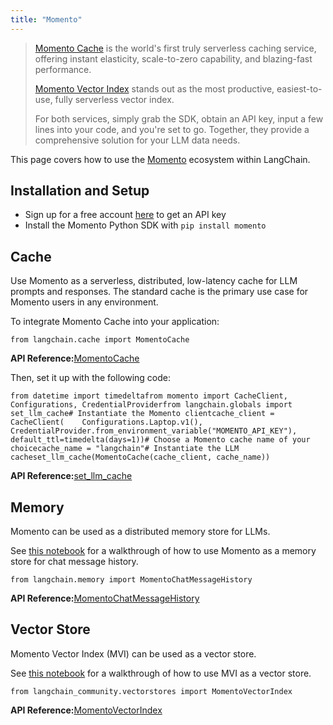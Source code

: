 ```yaml
---
title: "Momento"
---
```


> [Momento Cache](https://docs.momentohq.com/) is the world's first truly serverless caching service, offering instant elasticity, scale-to-zero capability, and blazing-fast performance.
>
> [Momento Vector Index](https://docs.momentohq.com/vector-index) stands out as the most productive, easiest-to-use, fully serverless vector index.
>
> For both services, simply grab the SDK, obtain an API key, input a few lines into your code, and you're set to go. Together, they provide a comprehensive solution for your LLM data needs.

This page covers how to use the [Momento](https://gomomento.com) ecosystem within LangChain.

## Installation and Setup

* Sign up for a free account [here](https://console.gomomento.com/) to get an API key
* Install the Momento Python SDK with `pip install momento`

## Cache

Use Momento as a serverless, distributed, low-latency cache for LLM prompts and responses. The standard cache is the primary use case for Momento users in any environment.

To integrate Momento Cache into your application:

```
from langchain.cache import MomentoCache
```

**API Reference:**[MomentoCache](https://python.langchain.com/api_reference/community/cache/langchain_community.cache.MomentoCache.html)

Then, set it up with the following code:

```
from datetime import timedeltafrom momento import CacheClient, Configurations, CredentialProviderfrom langchain.globals import set_llm_cache# Instantiate the Momento clientcache_client = CacheClient(    Configurations.Laptop.v1(),    CredentialProvider.from_environment_variable("MOMENTO_API_KEY"),    default_ttl=timedelta(days=1))# Choose a Momento cache name of your choicecache_name = "langchain"# Instantiate the LLM cacheset_llm_cache(MomentoCache(cache_client, cache_name))
```

**API Reference:**[set\_llm\_cache](https://python.langchain.com/api_reference/langchain/globals/langchain.globals.set_llm_cache.html)

## Memory

Momento can be used as a distributed memory store for LLMs.

See [this notebook](/oss/integrations/memory/momento_chat_message_history) for a walkthrough of how to use Momento as a memory store for chat message history.

```
from langchain.memory import MomentoChatMessageHistory
```

**API Reference:**[MomentoChatMessageHistory](https://python.langchain.com/api_reference/community/chat_message_histories/langchain_community.chat_message_histories.momento.MomentoChatMessageHistory.html)

## Vector Store

Momento Vector Index (MVI) can be used as a vector store.

See [this notebook](/oss/integrations/vectorstores/momento_vector_index) for a walkthrough of how to use MVI as a vector store.

```
from langchain_community.vectorstores import MomentoVectorIndex
```

**API Reference:**[MomentoVectorIndex](https://python.langchain.com/api_reference/community/vectorstores/langchain_community.vectorstores.momento_vector_index.MomentoVectorIndex.html)
